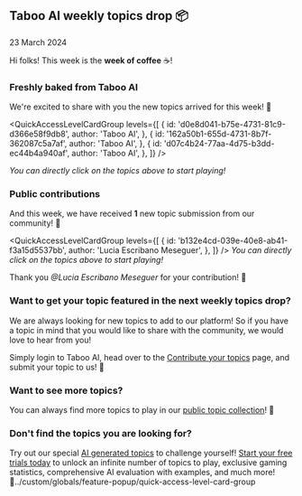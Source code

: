 
## Taboo AI weekly topics drop 📦

23 March 2024

Hi folks! This week is the **week of coffee** ☕️!

### Freshly baked from Taboo AI

We're excited to share with you the new topics arrived for this week! 🎉

<QuickAccessLevelCardGroup
  levels={[
    {
      id: 'd0e8d041-b75e-4731-81c9-d366e58f9db8',
      author: 'Taboo AI',
    },
    {
      id: '162a50b1-655d-4731-8b7f-362087c5a7af',
      author: 'Taboo AI',
    },
    {
      id: 'd07c4b24-77aa-4d75-b3dd-ec44b4a940af',
      author: 'Taboo AI',
    },
  ]}
/>

_You can directly click on the topics above to start playing!_

### Public contributions

And this week, we have received **1** new topic submission from our community! 🎉

<QuickAccessLevelCardGroup
  levels={[
    {
      id: 'b132e4cd-039e-40e8-ab41-f3a15d5537bb',
      author: 'Lucia Escribano Meseguer',
    },
  ]}
/>
_You can directly click on the topics above to start playing!_

Thank you _@Lucia Escribano Meseguer_ for your contribution! 🙌

### Want to get your topic featured in the next weekly topics drop?

We are always looking for new topics to add to our platform! So if you have a topic in mind that you would like to share with the community, we would love to hear from you!

Simply login to Taboo AI, head over to the [Contribute your topics](/add-level) page, and submit your topic to us! 🚀

### Want to see more topics?

You can always find more topics to play in our [public topic collection](/levels)! 🌟

### Don't find the topics you are looking for?

Try out our special [AI generated topics](/ai) to challenge yourself! [Start your free trials today](/pricing) to unlock an infinite number of topics to play, exclusive gaming statistics, comprehensive AI evaluation with examples, and much more! 🚀../custom/globals/feature-popup/quick-access-level-card-group
